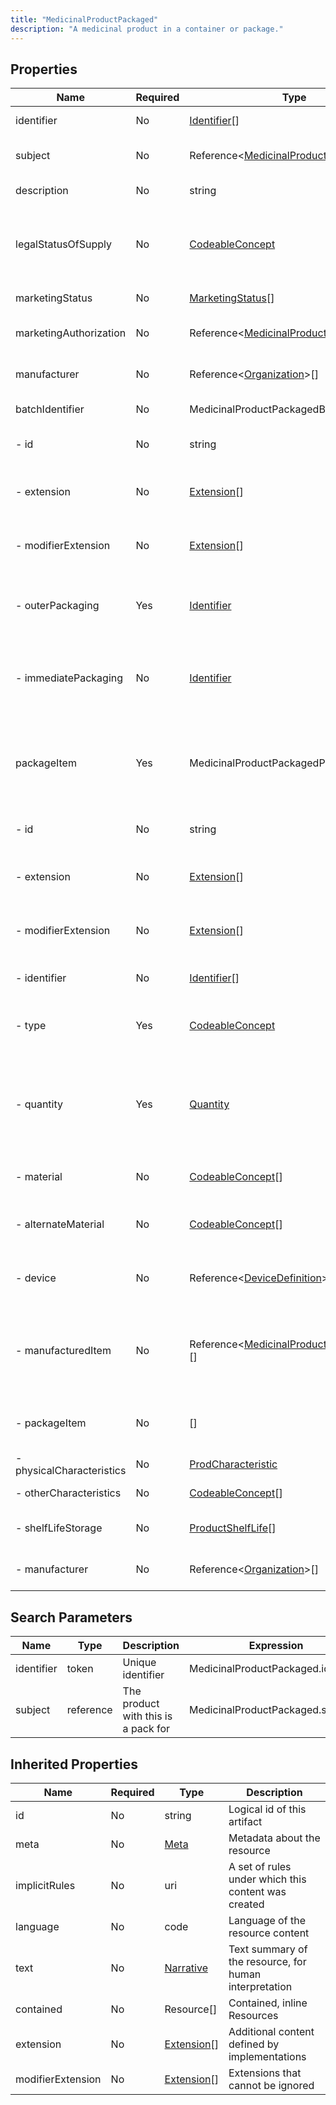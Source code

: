 ```yaml
---
title: "MedicinalProductPackaged"
description: "A medicinal product in a container or package."
---
```


## Properties

| Name                      | Required | Type                                                                                                        | Description                                                                                                         |
| ------------------------- | -------- | ----------------------------------------------------------------------------------------------------------- | ------------------------------------------------------------------------------------------------------------------- |
| identifier                | No       | [Identifier](/medical-api/fhir/data-types/identifier)[]                                                     | Unique identifier                                                                                                   |
| subject                   | No       | Reference&lt;[MedicinalProduct](/medical-api/fhir/resources/medicinalproduct)&gt;[]                         | The product with this is a pack for                                                                                 |
| description               | No       | string                                                                                                      | Textual description                                                                                                 |
| legalStatusOfSupply       | No       | [CodeableConcept](/medical-api/fhir/data-types/codeableconcept)                                             | The legal status of supply of the medicinal product as classified by the regulator                                  |
| marketingStatus           | No       | [MarketingStatus](/medical-api/fhir/data-types/marketingstatus)[]                                           | Marketing information                                                                                               |
| marketingAuthorization    | No       | Reference&lt;[MedicinalProductAuthorization](/medical-api/fhir/resources/medicinalproductauthorization)&gt; | Manufacturer of this Package Item                                                                                   |
| manufacturer              | No       | Reference&lt;[Organization](/medical-api/fhir/resources/organization)&gt;[]                                 | Manufacturer of this Package Item                                                                                   |
| batchIdentifier           | No       | MedicinalProductPackagedBatchIdentifier                                                                     | Batch numbering                                                                                                     |
| - id                      | No       | string                                                                                                      | Unique id for inter-element referencing                                                                             |
| - extension               | No       | [Extension](/medical-api/fhir/data-types/extension)[]                                                       | Additional content defined by implementations                                                                       |
| - modifierExtension       | No       | [Extension](/medical-api/fhir/data-types/extension)[]                                                       | Extensions that cannot be ignored even if unrecognized                                                              |
| - outerPackaging          | Yes      | [Identifier](/medical-api/fhir/data-types/identifier)                                                       | A number appearing on the outer packaging of a specific batch                                                       |
| - immediatePackaging      | No       | [Identifier](/medical-api/fhir/data-types/identifier)                                                       | A number appearing on the immediate packaging (and not the outer packaging)                                         |
| packageItem               | Yes      | MedicinalProductPackagedPackageItem                                                                         | A packaging item, as a contained for medicine, possibly with other packaging items within                           |
| - id                      | No       | string                                                                                                      | Unique id for inter-element referencing                                                                             |
| - extension               | No       | [Extension](/medical-api/fhir/data-types/extension)[]                                                       | Additional content defined by implementations                                                                       |
| - modifierExtension       | No       | [Extension](/medical-api/fhir/data-types/extension)[]                                                       | Extensions that cannot be ignored even if unrecognized                                                              |
| - identifier              | No       | [Identifier](/medical-api/fhir/data-types/identifier)[]                                                     | Including possibly Data Carrier Identifier                                                                          |
| - type                    | Yes      | [CodeableConcept](/medical-api/fhir/data-types/codeableconcept)                                             | The physical type of the container of the medicine                                                                  |
| - quantity                | Yes      | [Quantity](/medical-api/fhir/data-types/quantity)                                                           | The quantity of this package in the medicinal product, at the current level of packaging. The outermost is always 1 |
| - material                | No       | [CodeableConcept](/medical-api/fhir/data-types/codeableconcept)[]                                           | Material type of the package item                                                                                   |
| - alternateMaterial       | No       | [CodeableConcept](/medical-api/fhir/data-types/codeableconcept)[]                                           | A possible alternate material for the packaging                                                                     |
| - device                  | No       | Reference&lt;[DeviceDefinition](/medical-api/fhir/resources/devicedefinition)&gt;[]                         | A device accompanying a medicinal product                                                                           |
| - manufacturedItem        | No       | Reference&lt;[MedicinalProductManufactured](/medical-api/fhir/resources/medicinalproductmanufactured)&gt;[] | The manufactured item as contained in the packaged medicinal product                                                |
| - packageItem             | No       | []                                                                                                          | Allows containers within containers                                                                                 |
| - physicalCharacteristics | No       | [ProdCharacteristic](/medical-api/fhir/data-types/prodcharacteristic)                                       | Dimensions, color etc.                                                                                              |
| - otherCharacteristics    | No       | [CodeableConcept](/medical-api/fhir/data-types/codeableconcept)[]                                           | Other codeable characteristics                                                                                      |
| - shelfLifeStorage        | No       | [ProductShelfLife](/medical-api/fhir/data-types/productshelflife)[]                                         | Shelf Life and storage information                                                                                  |
| - manufacturer            | No       | Reference&lt;[Organization](/medical-api/fhir/resources/organization)&gt;[]                                 | Manufacturer of this Package Item                                                                                   |

## Search Parameters

| Name       | Type      | Description                         | Expression                          |
| ---------- | --------- | ----------------------------------- | ----------------------------------- |
| identifier | token     | Unique identifier                   | MedicinalProductPackaged.identifier |
| subject    | reference | The product with this is a pack for | MedicinalProductPackaged.subject    |

## Inherited Properties

| Name              | Required | Type                                                  | Description                                            |
| ----------------- | -------- | ----------------------------------------------------- | ------------------------------------------------------ |
| id                | No       | string                                                | Logical id of this artifact                            |
| meta              | No       | [Meta](/medical-api/fhir/data-types/meta)             | Metadata about the resource                            |
| implicitRules     | No       | uri                                                   | A set of rules under which this content was created    |
| language          | No       | code                                                  | Language of the resource content                       |
| text              | No       | [Narrative](/medical-api/fhir/data-types/narrative)   | Text summary of the resource, for human interpretation |
| contained         | No       | Resource[]                                            | Contained, inline Resources                            |
| extension         | No       | [Extension](/medical-api/fhir/data-types/extension)[] | Additional content defined by implementations          |
| modifierExtension | No       | [Extension](/medical-api/fhir/data-types/extension)[] | Extensions that cannot be ignored                      |
